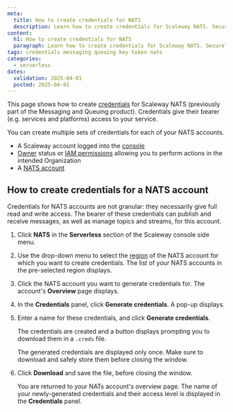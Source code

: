 ```yaml
---
meta:
  title: How to create credentials for NATS
  description: Learn how to create credentials for Scaleway NATS. Securely manage access, and ensure seamless integration with this step-by-step guide.
content:
  h1: How to create credentials for NATS
  paragraph: Learn how to create credentials for Scaleway NATS. Securely manage access, and ensure seamless integration with this step-by-step guide.
tags: credentials messaging queuing key token nats
categories:
  - serverless 
dates:
  validation: 2025-04-01
  posted: 2025-04-01
---
```


This page shows how to create [credentials](/nats/concepts/#credentials) for Scaleway NATS (previously part of the Messaging and Queuing product). Credentials give their bearer (e.g. services and platforms) access to your service. 

You can create multiple sets of credentials for each of your NATS accounts.

<Macro id="requirements" />

- A Scaleway account logged into the [console](https://console.scaleway.com)
- [Owner](/iam/concepts/#owner) status or [IAM permissions](/iam/concepts/#permission) allowing you to perform actions in the intended Organization
- A [NATS account](/nats/how-to/create-account/)

## How to create credentials for a NATS account

Credentials for NATS accounts are not granular: they necessarily give full read and write access. The bearer of these credentials can publish and receive messages, as well as manage topics and streams, for this account.

1. Click **NATS** in the **Serverless** section of the Scaleway console side menu. 

2. Use the drop-down menu to select the [region](/nats/concepts/#region) of the NATS account for which you want to create credentials. The list of your NATS accounts in the pre-selected region displays.

3. Click the NATS account you want to generate credentials for. The account's **Overview** page displays.

    <Lightbox src="scaleway-nats-overview.webp" alt="In the Scaleway console, the Overview tab of a NATS account is displayed. Three panels are visible: account information (URL and region), Credentials, adn Delete NATS account." />

4. In the **Credentials** panel, click **Generate credentials**. A pop-up displays.

5. Enter a name for these credentials, and click **Generate credentials**.

    The credentials are created and a button displays prompting you to download them in a `.creds` file.

    <Lightbox src="scaleway-nats-creds.webp" alt="In the Scaleway console, a screen shows that a .creds key file has been generated, which the user is prompted to download." />
    
    <Message type="important">
      The generated credentials are displayed only once. Make sure to download and safely store them before closing the window.
    </Message>

6. Click **Download** and save the file, before closing the window.

    You are returned to your NATs account's overview page. The name of your newly-generated credentials and their access level is displayed in the **Credentials** panel.